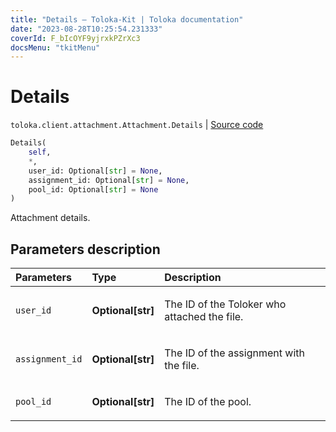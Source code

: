 ```yaml
---
title: "Details — Toloka-Kit | Toloka documentation"
date: "2023-08-28T10:25:54.231333"
coverId: F_bIcOYF9yjrxkPZrXc3
docsMenu: "tkitMenu"
---
```


# Details

`toloka.client.attachment.Attachment.Details` | [Source code](https://github.com/Toloka/toloka-kit/blob/v1.2.1/src/client/attachment.py#L34)

```python
Details(
    self,
    *,
    user_id: Optional[str] = None,
    assignment_id: Optional[str] = None,
    pool_id: Optional[str] = None
)
```

Attachment details.

## Parameters description

| Parameters | Type | Description |
| :----------| :----| :-----------|
`user_id`|**Optional\[str\]**|<p>The ID of the Toloker who attached the file.</p>
`assignment_id`|**Optional\[str\]**|<p>The ID of the assignment with the file.</p>
`pool_id`|**Optional\[str\]**|<p>The ID of the pool.</p>